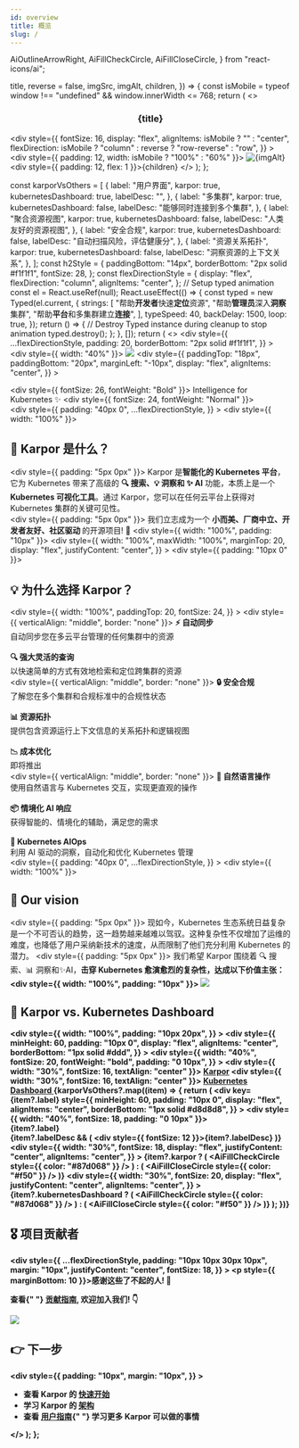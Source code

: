 ```yaml
---
id: overview
title: 概览
slug: /
---
```


  AiOutlineArrowRight,
  AiFillCheckCircle,
  AiFillCloseCircle,
} from "react-icons/ai";

  title,
  reverse = false,
  imgSrc,
  imgAlt,
  children,
}) => {
  const isMobile = typeof window !== "undefined" && window.innerWidth <= 768;
  return (
    <>
      <h3 align="center">{title}</h3>
      <div
        style={{
          fontSize: 16,
          display: "flex",
          alignItems: isMobile ? "" : "center",
          flexDirection: isMobile ? "column" : reverse ? "row-reverse" : "row",
        }}
      >
        <div style={{ padding: 12, width: isMobile ? "100%" : "60%" }}>
          <img src={imgSrc} alt={imgAlt} />
        </div>
        <div style={{ padding: 12, flex: 1 }}>{children}</div>
      </div>
    </>
  );
};

  const karporVsOthers = [
    {
      label: "用户界面",
      karpor: true,
      kubernetesDashboard: true,
      labelDesc: "",
    },
    {
      label: "多集群",
      karpor: true,
      kubernetesDashboard: false,
      labelDesc: "能够同时连接到多个集群",
    },
    {
      label: "聚合资源视图",
      karpor: true,
      kubernetesDashboard: false,
      labelDesc: "人类友好的资源视图",
    },
    {
      label: "安全合规",
      karpor: true,
      kubernetesDashboard: false,
      labelDesc: "自动扫描风险，评估健康分",
    },
    {
      label: "资源关系拓扑",
      karpor: true,
      kubernetesDashboard: false,
      labelDesc: "洞察资源的上下文关系",
    },
  ];
  const h2Style = {
    paddingBottom: "14px",
    borderBottom: "2px solid #f1f1f1",
    fontSize: 28,
  };
  const flexDirectionStyle = {
    display: "flex",
    flexDirection: "column",
    alignItems: "center",
  };
  // Setup typed animation
  const el = React.useRef(null);
  React.useEffect(() => {
    const typed = new Typed(el.current, {
      strings: [
        "帮助<b>开发者</b>快速<b>定位</b>资源",
        "帮助<b>管理员</b>深入<b>洞察</b>集群",
        "帮助<b>平台</b>和多集群建立<b>连接</b>",
      ],
      typeSpeed: 40,
      backDelay: 1500,
      loop: true,
    });
    return () => {
      // Destroy Typed instance during cleanup to stop animation
      typed.destroy();
    };
  }, []);
  return (
    <>
      <div
        style={{
          ...flexDirectionStyle,
          padding: 20,
          borderBottom: "2px solid #f1f1f1",
        }}
      >
        <div style={{ width: "40%" }}>
          <img src={logoImg} />
        </div>
        <div
          style={{
            paddingTop: "18px",
            paddingBottom: "20px",
            marginLeft: "-10px",
            display: "flex",
            alignItems: "center",
          }}
        >
          <div>
            <KarporButton
              url="https://karpor-demo.kusionstack.io"
              btnText="Live Demo"
            />
          </div>
          <div>
            <GithubStar repo="KusionStack/karpor" />
          </div>
        </div>
        <div style={{ fontSize: 26, fontWeight: "Bold" }}>
          Intelligence for Kubernetes ✨
        </div>
        <div style={{ fontSize: 24, fontWeight: "Normal" }}>
          <span ref={el} />
        </div>
      </div>
      <div>
        <div
          style={{
            padding: "40px 0",
            ...flexDirectionStyle,
          }}
        >
          <div style={{ width: "100%" }}>
            <h2 style={h2Style}>📖 Karpor 是什么？</h2>
            <div style={{ padding: "5px 0px" }}>
                Karpor 是<b>智能化的 Kubernetes 平台</b>，它为 Kubernetes
                带来了高级的 <b>🔍 搜索、💡 洞察和 ✨ AI</b> 功能，本质上是一个
                <b>Kubernetes 可视化工具</b>。通过
                Karpor，您可以在任何云平台上获得对 Kubernetes
                集群的关键可见性。
            </div>
            <div style={{ padding: "5px 0px" }}>
                我们立志成为一个
                <b>
                小而美、厂商中立、开发者友好、社区驱动
                </b>
                的开源项目! 🚀
            </div>
          </div>
          <div style={{ width: "100%", padding: "10px" }}>
            <div
              style={{
                width: "100%",
                maxWidth: "100%",
                marginTop: 20,
                display: "flex",
                justifyContent: "center",
              }}
            >
              <ReactPlayer
                width="100%"
                height="100%"
                playing
                loop
                controls
                url="/karpor/assets/overview/demo.mp4"
              />
            </div>
          </div>
        </div>
        <div style={{ padding: "10px 0" }}>
          <h2 style={h2Style}>💡 为什么选择 Karpor？</h2>
          <div
            style={{
              width: "100%",
              paddingTop: 20,
              fontSize: 24,
            }}
          >
            <FeatureBlock
              title="🔍 搜索"
              imgSrc={searchImg}
              imgAlt="Karpor Search"
            >
              <div style={{ verticalAlign: "middle", border: "none" }}>
                <b>⚡️ 自动同步</b>
                <br />
                    自动同步您在多云平台管理的任何集群中的资源
                <br />
                <br />
                <b>🔍 强大灵活的查询</b>
                <br />
                    以快速简单的方式有效地检索和定位跨集群的资源
              </div>
            </FeatureBlock>
            <br />
            <FeatureBlock
              title="💡 洞察"
              imgSrc={insightImg}
              reverse={true}
              imgAlt="Karpor Insight"
            >
              <div style={{ verticalAlign: "middle", border: "none" }}>
                <b>🔒 安全合规</b>
                <br />
                    了解您在多个集群和合规标准中的合规性状态
                <br />
                <br />
                <b>📊 资源拓扑</b>
                <br />
                    提供包含资源运行上下文信息的关系拓扑和逻辑视图
                <br />
                <br />
                <b>📉 成本优化</b>
                <br />
                即将推出
              </div>
            </FeatureBlock>
            <br />
            <FeatureBlock
              title="✨ AI"
              imgSrc={comingSoonImg}
              imgAlt="karpor ai"
            >
              <div style={{ verticalAlign: "middle", border: "none" }}>
                <b>💬 自然语言操作</b>
                <br />
                    使用自然语言与 Kubernetes 交互，实现更直观的操作
                <br />
                <br />
                <b>📦 情境化 AI 响应</b>
                <br />
                    获得智能的、情境化的辅助，满足您的需求
                <br />
                <br />
                <b>🤖 Kubernetes AIOps</b>
                <br />
                    利用 AI 驱动的洞察，自动化和优化 Kubernetes 管理
              </div>
            </FeatureBlock>
            <br />
          </div>
        </div>
        <div
          style={{
            padding: "40px 0",
            ...flexDirectionStyle,
          }}
        >
          <div style={{ width: "100%" }}>
            <h2 style={h2Style}>🌈 Our vision</h2>
            <div style={{ padding: "5px 0px" }}>
                现如今，Kubernetes
                生态系统日益复杂是一个不可否认的趋势，这一趋势越来越难以驾驭。这种复杂性不仅增加了运维的难度，也降低了用户采纳新技术的速度，从而限制了他们充分利用
                Kubernetes 的潜力。
            </div>
            <div style={{ padding: "5px 0px" }}>
                我们希望 Karpor 围绕着 🔍 搜索、📊 洞察和✨AI，<b>击穿
                Kubernetes 愈演愈烈的复杂性<b/>，达成以下<b>价值主张</b>：
            </div>
          </div>
          <div style={{ width: "100%", padding: "10px" }}>
            <img src={visionImg} />
          </div>
        </div>
      </div>
      <h2 style={h2Style}>🙌 Karpor vs. Kubernetes Dashboard</h2>
      <div
        style={{
          width: "100%",
          padding: "10px 20px",
        }}
      >
        <div
          style={{
            minHeight: 60,
            padding: "10px 0",
            display: "flex",
            alignItems: "center",
            borderBottom: "1px solid #ddd",
          }}
        >
          <div
            style={{
              width: "40%",
              fontSize: 20,
              fontWeight: "bold",
              padding: "0 10px",
            }}
          ></div>
          <div style={{ width: "30%", fontSize: 16, textAlign: "center" }}>
            <a href="https://github.com/KusionStack/karpor">Karpor</a>
          </div>
          <div style={{ width: "30%", fontSize: 16, textAlign: "center" }}>
            <a href="https://github.com/kubernetes/dashboard">
              Kubernetes Dashboard
            </a>
          </div>
        </div>
        {karporVsOthers?.map((item) => {
          return (
            <div
              key={item?.label}
              style={{
                minHeight: 60,
                padding: "10px 0",
                display: "flex",
                alignItems: "center",
                borderBottom: "1px solid #d8d8d8",
              }}
            >
              <div style={{ width: "40%", fontSize: 18, padding: "0 10px" }}>
                <div>{item?.label}</div>
                {item?.labelDesc && (
                  <div style={{ fontSize: 12 }}>{item?.labelDesc}</div>
                )}
              </div>
              <div
                style={{
                  width: "30%",
                  fontSize: 18,
                  display: "flex",
                  justifyContent: "center",
                  alignItems: "center",
                }}
              >
                {item?.karpor ? (
                  <AiFillCheckCircle style={{ color: "#87d068" }} />
                ) : (
                  <AiFillCloseCircle style={{ color: "#f50" }} />
                )}
              </div>
              <div
                style={{
                  width: "30%",
                  fontSize: 20,
                  display: "flex",
                  justifyContent: "center",
                  alignItems: "center",
                }}
              >
                {item?.kubernetesDashboard ? (
                  <AiFillCheckCircle style={{ color: "#87d068" }} />
                ) : (
                  <AiFillCloseCircle style={{ color: "#f50" }} />
                )}
              </div>
            </div>
          );
        })}
      </div>
      <h2 style={h2Style}>🎖️ 项目贡献者</h2>
      <div
        style={{
          ...flexDirectionStyle,
          padding: "10px 10px 30px 10px",
          margin: "10px",
          justifyContent: "center",
          fontSize: 18,
        }}
      >
        <p style={{ marginBottom: 10 }}>感谢这些了不起的人! 🍻</p>
        <p>
          查看{" "}
          <a href="developer-guide/contribution-guide/">贡献指南</a>,
           欢迎加入我们! 👇
        </p>
        <img src="https://contrib.rocks/image?repo=KusionStack/karpor" />
      </div>
      <h2 style={h2Style}>👉 下一步</h2>
      <div
        style={{
          padding: "10px",
          margin: "10px",
        }}
      >
        <ul>
          <li>
             查看 Karpor 的 <a href="getting-started/quick-start">快速开始</a>
          </li>
          <li>
             学习 Karpor 的 <a href="concepts/architecture">架构</a>
          </li>
          <li>
             查看 <a href="user-guide/multi-cluster-management">用户指南</a>{" "}
             学习更多 Karpor 可以做的事情
          </li>
        </ul>
      </div>
    </>
  );
};

<Content />



